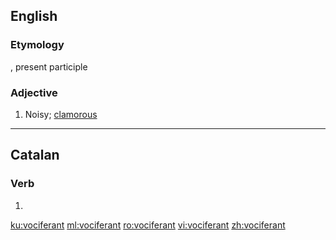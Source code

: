 {{also|vociférant}}
==English==

===Etymology===
{{etyl|la|en}} {{m|la|vociferans}}, present participle

===Adjective===
{{en-adj}}

# Noisy; [[clamorous]]

----

==Catalan==

===Verb===
{{head|ca|verb form}}

# {{ca-verb form of|t=pres|m=ptc|vociferar}}

[[ku:vociferant]]
[[ml:vociferant]]
[[ro:vociferant]]
[[vi:vociferant]]
[[zh:vociferant]]
